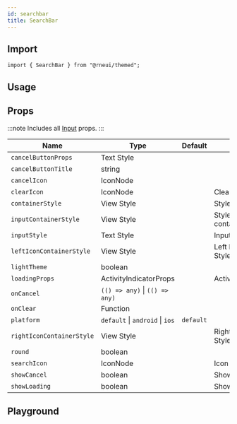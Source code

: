 ```yaml
---
id: searchbar
title: SearchBar
---
```



<IconsStyle />

## Import

```tsx
import { SearchBar } from "@rneui/themed";
```

## Usage

<Usage />

## Props

:::note
Includes all [Input](input#props) props.
:::

<div class='table-responsive'>

| Name                      | Type                            | Default   | Description                |
| ------------------------- | ------------------------------- | --------- | -------------------------- |
| `cancelButtonProps`       | Text Style                      |           |                            |
| `cancelButtonTitle`       | string                          |           |                            |
| `cancelIcon`              | IconNode                        |           |                            |
| `clearIcon`               | IconNode                        |           | Clear Icon                 |
| `containerStyle`          | View Style                      |           | Style for container        |
| `inputContainerStyle`     | View Style                      |           | Style for input container  |
| `inputStyle`              | Text Style                      |           | Input Style                |
| `leftIconContainerStyle`  | View Style                      |           | Left Icon Container Style  |
| `lightTheme`              | boolean                         |           |                            |
| `loadingProps`            | ActivityIndicatorProps          |           | ActivityIndicatorProps     |
| `onCancel`                | `(() => any)` \| `(() => any)`  |           |                            |
| `onClear`                 | Function                        |           |                            |
| `platform`                | `default` \| `android` \| `ios` | `default` |                            |
| `rightIconContainerStyle` | View Style                      |           | Right Icon Container Style |
| `round`                   | boolean                         |           |                            |
| `searchIcon`              | IconNode                        |           | Icon for search            |
| `showCancel`              | boolean                         |           | Show cancel                |
| `showLoading`             | boolean                         |           | Show loading               |

</div>

## Playground

<Play />

